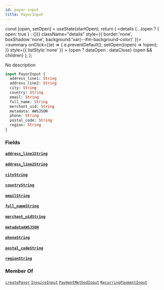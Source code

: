 ```yaml
---
id: payor-input
title: PayorInput
---
```









  const [open, setOpen] = useState(startOpen);
  return (
    <details {...(open ? { open: true } : {})} className="details" style={{ border:'none', boxShadow:'none', background:'var(--ifm-background-color)' }}>
      <summary
        onClick={(e) => {
          e.preventDefault();
          setOpen((open) => !open);
        }}
        style={{ listStyle:'none' }}
      >
      {open ? dataOpen : dataClose}
      </summary>
      {open && children}
    </details>
  );
};








No description


```graphql
input PayorInput {
  address_line1: String
  address_line2: String
  city: String
  country: String
  email: String
  full_name: String
  merchant_uid: String
  metadata: AWSJSON
  phone: String
  postal_code: String
  region: String
}
```




### Fields

#### [`address_line1`](#)<Bullet />[`String`](/docs/api/types/scalars/string)  
> 
> 
> 
> 

#### [`address_line2`](#)<Bullet />[`String`](/docs/api/types/scalars/string)  
> 
> 
> 
> 

#### [`city`](#)<Bullet />[`String`](/docs/api/types/scalars/string)  
> 
> 
> 
> 

#### [`country`](#)<Bullet />[`String`](/docs/api/types/scalars/string)  
> 
> 
> 
> 

#### [`email`](#)<Bullet />[`String`](/docs/api/types/scalars/string)  
> 
> 
> 
> 

#### [`full_name`](#)<Bullet />[`String`](/docs/api/types/scalars/string)  
> 
> 
> 
> 

#### [`merchant_uid`](#)<Bullet />[`String`](/docs/api/types/scalars/string)  
> 
> 
> 
> 

#### [`metadata`](#)<Bullet />[`AWSJSON`](/docs/api/types/scalars/awsjson)  
> 
> 
> 
> 

#### [`phone`](#)<Bullet />[`String`](/docs/api/types/scalars/string)  
> 
> 
> 
> 

#### [`postal_code`](#)<Bullet />[`String`](/docs/api/types/scalars/string)  
> 
> 
> 
> 

#### [`region`](#)<Bullet />[`String`](/docs/api/types/scalars/string)  
> 
> 
> 
> 



### Member Of

[`createPayor`](/docs/api/api/mutations/create-payor)  <Badge class="badge badge--secondary" text="mutation"/><Bullet />[`InvoiceInput`](/docs/api/types/inputs/invoice-input)  <Badge class="badge badge--secondary" text="input"/><Bullet />[`PaymentMethodInput`](/docs/api/types/inputs/payment-method-input)  <Badge class="badge badge--secondary" text="input"/><Bullet />[`RecurringPaymentInput`](/docs/api/types/inputs/recurring-payment-input)  <Badge class="badge badge--secondary" text="input"/>

